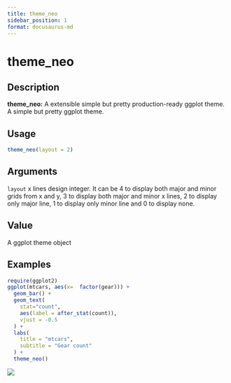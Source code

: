 ```yaml
---
title: theme_neo
sidebar_position: 1
format: docusaurus-md
---
```





# theme_neo

## Description

**theme_neo:** A extensible simple but pretty production-ready ggplot
theme. A simple but pretty ggplot theme.

## Usage

```r
theme_neo(layout = 2)
```

## Arguments

`layout` x lines design integer. It can be 4 to display both major and
minor grids from x and y, 3 to display both major and minor x lines, 2
to display only major line, 1 to display only minor line and 0 to
display none.

## Value

A ggplot theme object

## Examples

```r
require(ggplot2)
ggplot(mtcars, aes(x=  factor(gear))) +
  geom_bar() +
  geom_text(
    stat="count",
    aes(label = after_stat(count)),
    vjust = -0.5
  ) +
  labs(
    title = "mtcars",
    subtitle = "Gear count"
  ) +
  theme_neo()
```

![](theme_neo.markdown_strict_files/figure-markdown_strict/unnamed-chunk-3-1.png)
